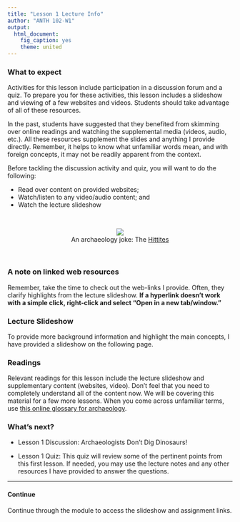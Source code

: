 ```yaml
---
title: "Lesson 1 Lecture Info"
author: "ANTH 102-W1"
output:
  html_document:
    fig_caption: yes
    theme: united
---
```


### What to expect
Activities for this lesson include participation in a discussion forum and a quiz. To prepare you for these activities, this lesson includes a slideshow and viewing of a few websites and videos. Students should take advantage of all of these resources. 

In the past, students have suggested that they benefited from skimming over online readings and watching the supplemental media (videos, audio, etc.). All these resources supplement the slides and anything I provide directly. Remember, it helps to know what unfamiliar words mean, and with foreign concepts, it may not be readily apparent from the context.

Before tackling the discussion activity and quiz, you will want to do the following:

- Read over content on provided websites;
- Watch/listen to any video/audio content; and
- Watch the lecture slideshow

<br>

<CENTER>
<figure>
  <img src="https://gypsygypsy.files.wordpress.com/2012/07/484455_415446071830096_29348258_n.jpg">
  <figcaption>An archaeology joke:  The <a href="https://en.wikipedia.org/wiki/Hittites" target="_blank">Hittites</a></figcaption>
</figure>
</CENTER>
<br>

### A note on linked web resources
Remember, take the time to check out the web-links I provide. Often, they clarify highlights from the lecture slideshow. __If a hyperlink doesn't work with a simple click, right-click and select "Open in a new tab/window."__

### Lecture Slideshow
To provide more background information and highlight the main concepts, I have provided a slideshow on the following page.

### Readings
Relevant readings for this lesson include the lecture slideshow and supplementary content (websites, video). Don't feel that you need to completely understand all of the content now. We will be covering this material for a few more lessons. When you come across unfamiliar terms, use <a href="https://www.archaeological.org/education/glossary" target="_blank">this online glossary for archaeology</a>.

### What's next?
- Lesson 1 Discussion: Archaeologists Don't Dig Dinosaurs!

- Lesson 1 Quiz:  This quiz will review some of the pertinent points from this first lesson. If needed, you may use the lecture notes and any other resources I have provided to answer the questions.


---------

#### Continue
Continue through the module to access the slideshow and assignment links.
